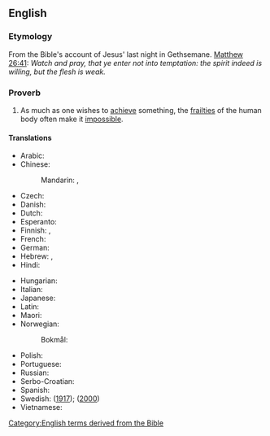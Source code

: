 ==English==

===Etymology===
From the Bible's account of Jesus' last night in Gethsemane. [[s:Bible (King James)/Matthew#Chapter 26|Matthew 26:41]]: ''Watch and pray, that ye enter not into temptation: the spirit indeed is willing, but the flesh is weak.''

===Proverb===
{{en-proverb|head=the [[spirit]] is [[willing]] but the [[flesh]] is [[weak]]}}

# As much as one wishes to [[achieve]] something, the [[frailty|frailties]] of the human body often make it [[impossible]].

====Translations====
{{trans-top|achieving something is made impossible by frailty}}
* Arabic: {{t|ar|الرُوحُ تَوَّاقَةُ وَلٰكِنَّ الجَسَدُ ضَعِيفُ}}
* Chinese:
*: Mandarin: {{t|cmn|心有餘而力不足|sc=Hani}}, {{t+|cmn|心有余而力不足|tr=xīn yǒu yú ér lì bù zú|sc=Hani}}
* Czech: {{t|cs|duchť zajisté hotov jest, ale tělo nemocno}}
* Danish: {{t|da|ånden er rede, men kødet er skrøbeligt}}
* Dutch: {{t|nl|de geest is gewillig, maar het vlees is zwak}}
* Esperanto: {{t|eo| la spirito ja estas fervora, sed la karno estas malforta}}
* Finnish: {{t|fi|henki on altis, mutta liha on heikko}}, {{t|fi|henki tosin on altis, mutta liha on heikko}}
* French: {{t|fr|l'esprit est prompt, mais la chair est faible}}
* German: {{t+|de|der Geist ist willig, aber das Fleisch ist schwach}}
* Hebrew: {{t|he|אמנם הרוח חפצה, אבל הבשר חלש}}, {{t|he|הרוח חפצה והבשר רָפֶה}}
* Hindi: {{t|hi|आत्मा तैयार है लेकिन मांस कमजोर है}}
{{trans-mid}}
* Hungarian: {{t+|hu|a lélek kész, de a test erőtlen}}
* Italian: {{t|it|lo spirito è pronto, ma la carne è stanca}}
* Japanese: {{t|ja|心熱けれど肉体は弱し|tr=kokoro netsu keredo nikutai wa yowashi}}
* Latin: {{t|la|spiritus quidem promptus est, caro autem infirma}}
* Maori: {{t|mi|he hihiko te wairua, ko te kikokiko ia he ngoikore}}
* Norwegian:
*: Bokmål: {{t|nb|ånden er villig men kjødet er svakt}}
* Polish: {{t|pl|dusza chętna, ale ciało słabe}}
* Portuguese: {{t|pt|o espírito está pronto, mas a carne é fraca}}
* Russian: {{t|ru|дух бодр, плоть же не́мощна}}
* Serbo-Croatian: {{t|sh|duh je, istina, voljan, no tijelo je slabo}}
* Spanish: {{t|es|el espíritu está presto, mas la carne enferma}}
* Swedish: {{t|sv|[[ande|anden]] [[är]] [[villig]] [[men]] [[kött|köttet]] [[är]] [[svag|svagt]]}} ([http://runeberg.org/bibeln/40_26.html 1917]);{{t|sv|[[ande|anden]] [[vill]], [[men]] [[kropp|kroppen]] [[är]] [[svag]]}} ([http://www.bibeln.se/las/2k/matt#q=Matt+26%3A41 2000])
* Vietnamese: {{t|vi|tâm thần thì muốn lắm, mà xác thịt thì yếu đuối}}
{{trans-bottom}}

[[Category:English terms derived from the Bible]]